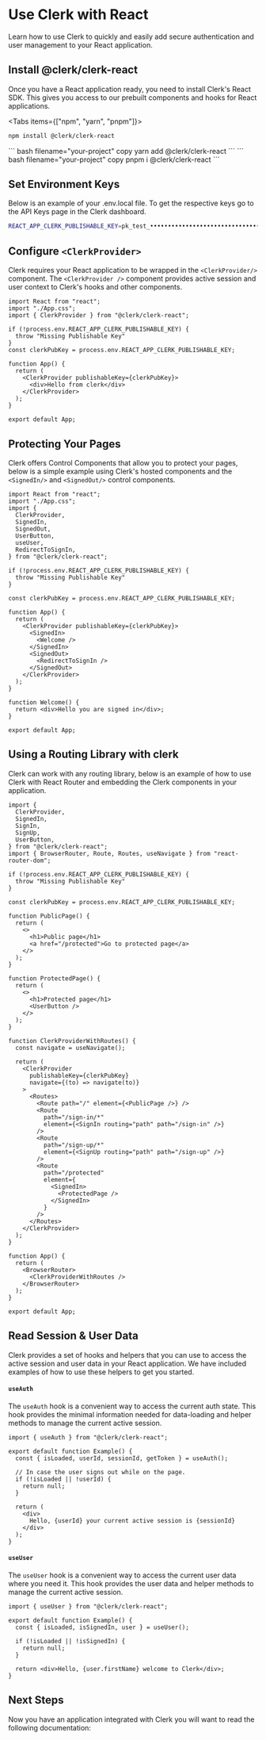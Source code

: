 
# Use Clerk with React

Learn how to use Clerk to quickly and easily add secure authentication and user management to your React application.

## Install @clerk/clerk-react

Once you have a React application ready, you need to install Clerk's React SDK. This gives you access to our prebuilt components and hooks for React applications.

<Tabs items={["npm", "yarn", "pnpm"]}>
  <Tab>
  ``` bash filename="your-project" copy
  npm install @clerk/clerk-react
  ```
  </Tab>
  <Tab>
   ``` bash filename="your-project" copy
   yarn add @clerk/clerk-react
   ```
   </Tab>
  <Tab>
  ``` bash filename="your-project" copy
  pnpm i @clerk/clerk-react
  ```
  </Tab>
</Tabs>

## Set Environment Keys

Below is an example of your .env.local file. To get the respective keys go to the API Keys page in the Clerk dashboard.

```sh copy filename=".env.local"
REACT_APP_CLERK_PUBLISHABLE_KEY=pk_test_••••••••••••••••••••••••••••••••••
```

## Configure `<ClerkProvider>`

Clerk requires your React application to be wrapped in the `<ClerkProvider/>` component. The `<ClerkProvider />` component provides active session and user context to Clerk's hooks and other components.

```tsx filename="app.tsx" copy
import React from "react";
import "./App.css";
import { ClerkProvider } from "@clerk/clerk-react";

if (!process.env.REACT_APP_CLERK_PUBLISHABLE_KEY) {
  throw "Missing Publishable Key"
}
const clerkPubKey = process.env.REACT_APP_CLERK_PUBLISHABLE_KEY;

function App() {
  return (
    <ClerkProvider publishableKey={clerkPubKey}>
      <div>Hello from clerk</div>
    </ClerkProvider>
  );
}

export default App;
```

## Protecting Your Pages

Clerk offers Control Components that allow you to protect your pages, below is a simple example using Clerk's hosted components and the `<SignedIn/>` and `<SignedOut/>` control components.

```tsx filename="app.tsx" copy
import React from "react";
import "./App.css";
import {
  ClerkProvider,
  SignedIn,
  SignedOut,
  UserButton,
  useUser,
  RedirectToSignIn,
} from "@clerk/clerk-react";

if (!process.env.REACT_APP_CLERK_PUBLISHABLE_KEY) {
  throw "Missing Publishable Key"
}

const clerkPubKey = process.env.REACT_APP_CLERK_PUBLISHABLE_KEY;

function App() {
  return (
    <ClerkProvider publishableKey={clerkPubKey}>
      <SignedIn>
        <Welcome />
      </SignedIn>
      <SignedOut>
        <RedirectToSignIn />
      </SignedOut>
    </ClerkProvider>
  );
}

function Welcome() {
  return <div>Hello you are signed in</div>;
}

export default App;
```

## Using a Routing Library with clerk

Clerk can work with any routing library, below is an example of how to use Clerk with React Router and embedding the Clerk components in your application.

```tsx filename="app.tsx" copy
import {
  ClerkProvider,
  SignedIn,
  SignIn,
  SignUp,
  UserButton,
} from "@clerk/clerk-react";
import { BrowserRouter, Route, Routes, useNavigate } from "react-router-dom";

if (!process.env.REACT_APP_CLERK_PUBLISHABLE_KEY) {
  throw "Missing Publishable Key"
}

const clerkPubKey = process.env.REACT_APP_CLERK_PUBLISHABLE_KEY;

function PublicPage() {
  return (
    <>
      <h1>Public page</h1>
      <a href="/protected">Go to protected page</a>
    </>
  );
}

function ProtectedPage() {
  return (
    <>
      <h1>Protected page</h1>
      <UserButton />
    </>
  );
}

function ClerkProviderWithRoutes() {
  const navigate = useNavigate();

  return (
    <ClerkProvider
      publishableKey={clerkPubKey}
      navigate={(to) => navigate(to)}
    >
      <Routes>
        <Route path="/" element={<PublicPage />} />
        <Route
          path="/sign-in/*"
          element={<SignIn routing="path" path="/sign-in" />}
        />
        <Route
          path="/sign-up/*"
          element={<SignUp routing="path" path="/sign-up" />}
        />
        <Route
          path="/protected"
          element={
            <SignedIn>
              <ProtectedPage />
            </SignedIn>
          }
        />
      </Routes>
    </ClerkProvider>
  );
}

function App() {
  return (
    <BrowserRouter>
      <ClerkProviderWithRoutes />
    </BrowserRouter>
  );
}

export default App;
```

## Read Session & User Data

Clerk provides a set of hooks and helpers that you can use to access the active session and user data in your React application. We have included examples of how to use these helpers to get you started.

#### `useAuth`

The `useAuth` hook is a convenient way to access the current auth state. This hook provides the minimal information needed for data-loading and helper methods to manage the current active session.

```tsx copy filename="pages/example.tsx"
import { useAuth } from "@clerk/clerk-react";

export default function Example() {
  const { isLoaded, userId, sessionId, getToken } = useAuth();

  // In case the user signs out while on the page.
  if (!isLoaded || !userId) {
    return null;
  }

  return (
    <div>
      Hello, {userId} your current active session is {sessionId}
    </div>
  );
}
```

#### `useUser`

The `useUser` hook is a convenient way to access the current user data where you need it. This hook provides the user data and helper methods to manage the current active session.

```tsx copy filename="pages/example.tsx"
import { useUser } from "@clerk/clerk-react";

export default function Example() {
  const { isLoaded, isSignedIn, user } = useUser();

  if (!isLoaded || !isSignedIn) {
    return null;
  }

  return <div>Hello, {user.firstName} welcome to Clerk</div>;
}
```

## Next Steps

Now you have an application integrated with Clerk you will want to read the following documentation:

<div className="container mx-auto my-4">
  <div className="grid grid-cols-1 gap-6 md:grid-cols-2">
    <Cards
      title="Customization & Localization"
      description="Learn how to customize and localize the Clerk components."
      link="/components/customization/appearance"
      cta="Learn More"
    />
    <Cards
      title="Authentication Components"
      description="Learn more about all our authentication components."
      link="/components/authentication/sign-in"
      cta="Learn More"
    />
    <Cards
      title="Client Side Helpers"
      description="Learn more about our client side helpers and how to use them."
      link="/sdk/shared/use-auth"
      cta="Learn More"
    />
   </div> 
</div>

